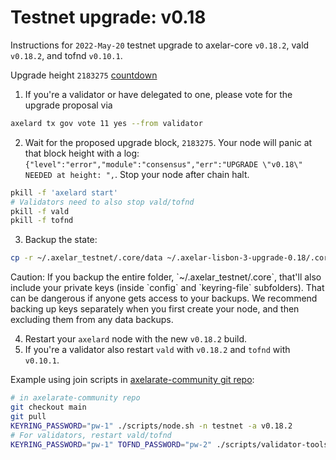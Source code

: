 # Testnet upgrade: v0.18


Instructions for `2022-May-20` testnet upgrade to axelar-core `v0.18.2`, vald `v0.18.2`, and tofnd `v0.10.1`.

Upgrade height `2183275` [countdown](https://testnet.mintscan.io/axelar-testnet/blocks/2183275)

1. If you're a validator or have delegated to one, please vote for the upgrade proposal via

```bash
axelard tx gov vote 11 yes --from validator
```

2. Wait for the proposed upgrade block, `2183275`. Your node will panic at that block height with a log: `{"level":"error","module":"consensus","err":"UPGRADE \"v0.18\" NEEDED at height: ",`. Stop your node after chain halt.

```bash
pkill -f 'axelard start'
# Validators need to also stop vald/tofnd
pkill -f vald
pkill -f tofnd
```

3. Backup the state:

```bash
cp -r ~/.axelar_testnet/.core/data ~/.axelar-lisbon-3-upgrade-0.18/.core/data
```

<Callout type="warning" emoji="⚠️">
  Caution: If you backup the entire folder, `~/.axelar_testnet/.core`, that'll also include your private keys (inside `config` and `keyring-file` subfolders). That can be dangerous if anyone gets access to your backups. We recommend backing up keys separately when you first create your node, and then excluding them from any data backups.
</Callout>

4. Restart your `axelard` node with the new `v0.18.2` build.
5. If you're a validator also restart `vald` with `v0.18.2` and `tofnd` with `v0.10.1`.

Example using join scripts in [axelarate-community git repo](https://github.com/axelarnetwork/axelarate-community):

```bash
# in axelarate-community repo
git checkout main
git pull
KEYRING_PASSWORD="pw-1" ./scripts/node.sh -n testnet -a v0.18.2
# For validators, restart vald/tofnd
KEYRING_PASSWORD="pw-1" TOFND_PASSWORD="pw-2" ./scripts/validator-tools-host.sh -n testnet -a v0.18.2 -q v0.10.1
```
